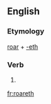==English==

===Etymology===
[[roar]] + [[-eth]]

===Verb===
{{infl|en|verb form}}

# {{archaic third-person singular of|roar}}

[[fr:roareth]]